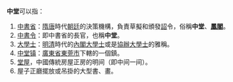 '''中堂'''可以指：

#[[中書省|中書省]]：[[隋|隋]][[唐|唐]]時代[[朝廷|朝廷]]的決策機構，負責草擬和頒發[[詔|詔]]令，俗稱'''中堂'''、'''[[鳳閣|鳳閣]]'''。
#[[中書令|中書令]]：即中書省的長官，也稱'''中堂'''。
#[[大學士|大學士]]：[[明|明]][[清|清]]時代的[[內閣|內閣]][[大學士|大學士]]或是[[協辦大學士|協辦大學士]]的雅稱。
#[[中堂镇|中堂镇]]：[[廣東省|廣東省]][[東莞市|東莞市]]下轄的一個鎮。
#[[堂屋|堂屋]]，中國傳統房屋正房的明间（即中间一间）。
#屋子正廳擺放或吊掛的大型書、畫。


{{disambig|Cat=二字中國相關消歧義}}